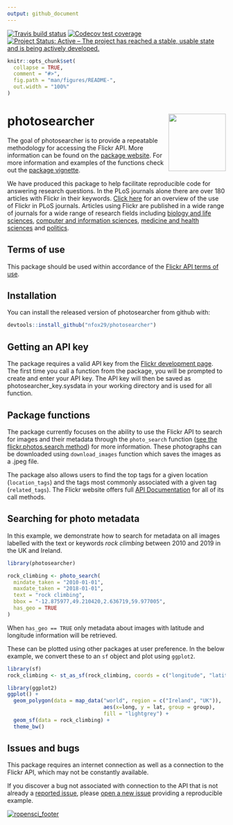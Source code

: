```yaml
---
output: github_document
---
```

[![Travis build status](https://travis-ci.org/ropensci/photosearcher.svg?branch=master)](https://travis-ci.org/ropensci/photosearcher) [![Codecov test coverage](https://codecov.io/gh/nfox29/photosearcher/branch/master/graph/badge.svg)](https://codecov.io/gh/ropensci/photosearcher?branch=master) [![Project Status: Active – The project has reached a stable, usable state and is being actively developed.](https://www.repostatus.org/badges/latest/active.svg)](https://www.repostatus.org/#active)
<!-- README.md is generated from README.Rmd. Please edit that file -->
```r
knitr::opts_chunk$set(
  collapse = TRUE,
  comment = "#>",
  fig.path = "man/figures/README-",
  out.width = "100%"
)
```

# photosearcher <a href="https://docs.ropensci.org/photosearcher"><img src="man/figures/logo.png" align="right" height="132" /></a>

The goal of photosearcher is to provide a repeatable methodology for accessing the Flickr API. More information can be found on the [package website](https://docs.ropensci.org/photosearcher/). For more information and examples of the functions check out the [package vignette](https://docs.ropensci.org/photosearcher/articles/photosearcher.html).

We have produced this package to help facilitate reproducible code for answering research questions. In the PLoS journals alone there are over 180 articles with Flickr in their keywords. [Click here]( https://docs.ropensci.org/photosearcher/articles/flickr_in_research.html) for an overview of the use of Flickr in PLoS journals. Articles using Flickr are published in a wide range of journals for a wide range of research fields including [biology and life sciences](https://www.nature.com/articles/s41598-017-18007-4), [computer and information sciences](https://www.inderscience.com/info/inarticle.php?artid=99808), [medicine and health sciences](https://www.sciencedirect.com/science/article/abs/pii/S0272494418303086) and [politics](https://journals.sagepub.com/doi/full/10.1177/1470357218780530?casa_token=UubfU8-MbuAAAAAA%3AAQBSE3ipGOdMi33J6ISalSySECPxvmxvmgDys3-ni7Z5EuQHNGlPMhOxjq6hyfPLmo1tFEIJYCiR).

## Terms of use

This package should be used within accordance of the [Flickr API terms of use](https://www.flickr.com/help/terms/api).

## Installation

You can install the released version of photosearcher from github with:

``` r
devtools::install_github("nfox29/photosearcher")
```

## Getting an API key

The package requires a valid API key from the [Flickr development page](https://www.flickr.com/services/apps/create/). The first time you call a function from the package, you will be prompted to create and enter your API key. The API key will then be saved as photosearcher_key.sysdata in your working directory and is used for all function.

## Package functions

The package currently focuses on the ability to use the Flickr API to search for images and their metadata through the `photo_search` function ([ see the flickr.photos.search method](https://www.flickr.com/services/api/flickr.photos.search.html)) for more information. These photographs can be downloaded using `download_images` function which saves the images as a .jpeg file. 

The package also allows users to find the top tags for a given location (`location_tags`) and the tags most commonly associated with a given tag (`related_tags`). The Flickr website offers full [API Documentation](https://www.flickr.com/services/api/) for all of its call methods.

## Searching for photo metadata

In this example, we demonstrate how to search for metadata on all images labelled with the text or keywords *rock climbing* between 2010 and 2019 in the UK and Ireland. 

```r
library(photosearcher)

rock_climbing <- photo_search(
  mindate_taken = "2010-01-01",
  maxdate_taken = "2018-01-01",
  text = "rock climbing",
  bbox = "-12.875977,49.210420,2.636719,59.977005",
  has_geo = TRUE
)  
```

When `has_geo == TRUE` only metadata about images with latitude and longitude information will be retrieved. 

These can be plotted using other packages at user preference. In the below example, we convert these to an `sf` object and plot using `ggplot2`. 

```r
library(sf)
rock_climbing <- st_as_sf(rock_climbing, coords = c("longitude", "latitude"))

library(ggplot2)
ggplot() +
  geom_polygon(data = map_data("world", region = c("Ireland", "UK")), 
                               aes(x=long, y = lat, group = group),
                               fill = "lightgrey") + 
  geom_sf(data = rock_climbing) + 
  theme_bw()
```


## Issues and bugs

This package requires an internet connection as well as a connection to the Flickr API, which may not be constantly available. 

If you discover a bug not associated with connection to the API that is not already a [reported issue](https://github.com/ropensci/photosearcher/issues), please [open a new issue](https://github.com/ropensci/photosearcher/issues/new) providing a reproducible example.

[![ropensci_footer](https://ropensci.org/public_images/ropensci_footer.png)](https://ropensci.org)
